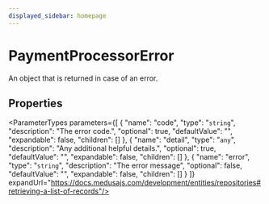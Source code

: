 ```yaml
---
displayed_sidebar: homepage
---
```



# PaymentProcessorError

An object that is returned in case of an error.

## Properties

<ParameterTypes parameters={[
  {
    "name": "code",
    "type": "`string`",
    "description": "The error code.",
    "optional": true,
    "defaultValue": "",
    "expandable": false,
    "children": []
  },
  {
    "name": "detail",
    "type": "`any`",
    "description": "Any additional helpful details.",
    "optional": true,
    "defaultValue": "",
    "expandable": false,
    "children": []
  },
  {
    "name": "error",
    "type": "`string`",
    "description": "The error message",
    "optional": false,
    "defaultValue": "",
    "expandable": false,
    "children": []
  }
]} expandUrl="https://docs.medusajs.com/development/entities/repositories#retrieving-a-list-of-records"/>

